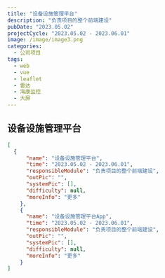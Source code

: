 ```yaml
---
title: "设备设施管理平台"
description: "负责项目的整个前端建设"
pubDate: "2023.05.02"
projectCycle: "2023.05.02 - 2023.06.01"
image: /image/image3.png
categories:
  - 公司项目
tags:
  - web
  - vue
  - leaflet
  - 雷达
  - 海康监控
  - 大屏
---
```


## 设备设施管理平台

```json
[
  {
      "name": "设备设施管理平台",
      "time": "2023.05.02 - 2023.06.01",
      "responsibleModule": "负责项目的整个前端建设",
      "outPic": "",
      "systemPic": [],
      "difficulty": null,
      "moreInfo": "更多"
    },
    {
      "name": "设备设施管理平台App",
      "time": "2023.05.02 - 2023.06.01",
      "responsibleModule": "负责项目的整个前端建设",
      "outPic": "",
      "systemPic": [],
      "difficulty": null,
      "moreInfo": "更多"
    }
]
```
